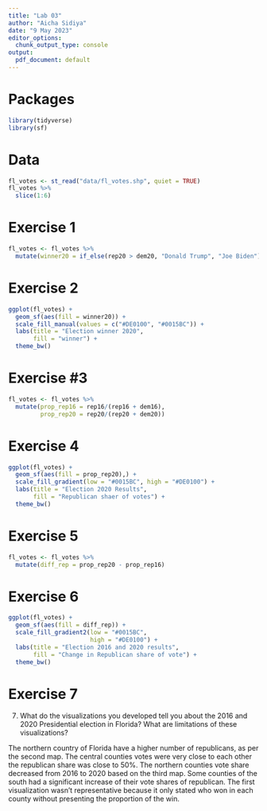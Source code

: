 ```yaml
---
title: "Lab 03"
author: "Aicha Sidiya"
date: "9 May 2023"
editor_options: 
  chunk_output_type: console
output:
  pdf_document: default
---
```


# Packages

```r
library(tidyverse)
library(sf)
``` 

# Data

```r
fl_votes <- st_read("data/fl_votes.shp", quiet = TRUE)
fl_votes %>%
  slice(1:6)
```


# Exercise 1

```r
fl_votes <- fl_votes %>% 
  mutate(winner20 = if_else(rep20 > dem20, "Donald Trump", "Joe Biden"))
```


# Exercise 2

```r
ggplot(fl_votes) +
  geom_sf(aes(fill = winner20)) +
  scale_fill_manual(values = c("#DE0100", "#0015BC")) +
  labs(title = "Election winner 2020",
       fill = "winner") + 
  theme_bw() 


```

# Exercise #3

```r
fl_votes <- fl_votes %>% 
  mutate(prop_rep16 = rep16/(rep16 + dem16),
         prop_rep20 = rep20/(rep20 + dem20))
```

# Exercise 4

```r
ggplot(fl_votes) +
  geom_sf(aes(fill = prop_rep20),) +
  scale_fill_gradient(low = "#0015BC", high = "#DE0100") +
  labs(title = "Election 2020 Results",
       fill = "Republican shaer of votes") + 
  theme_bw() 

```

# Exercise 5

```r
fl_votes <- fl_votes %>% 
  mutate(diff_rep = prop_rep20 - prop_rep16)
```

# Exercise 6

```r
ggplot(fl_votes) +
  geom_sf(aes(fill = diff_rep)) +
  scale_fill_gradient2(low = "#0015BC",
                       high = "#DE0100") +
  labs(title = "Election 2016 and 2020 results",
       fill = "Change in Republican share of vote") + 
  theme_bw() 
```

# Exercise 7

7.	What do the visualizations you developed tell you about the 2016 and 2020 Presidential election in Florida? What are limitations of these visualizations?

The northern country of Florida have a higher number of republicans, as per the second map. The central counties votes were very close to each other the republican share was close to 50%. The northern counties vote share decreased from 2016 to 2020 based on the third map. Some counties of the south had a significant increase of their vote shares of republican. The first visualization wasn't representative because it only stated who won in each county without presenting the proportion of the win.  

